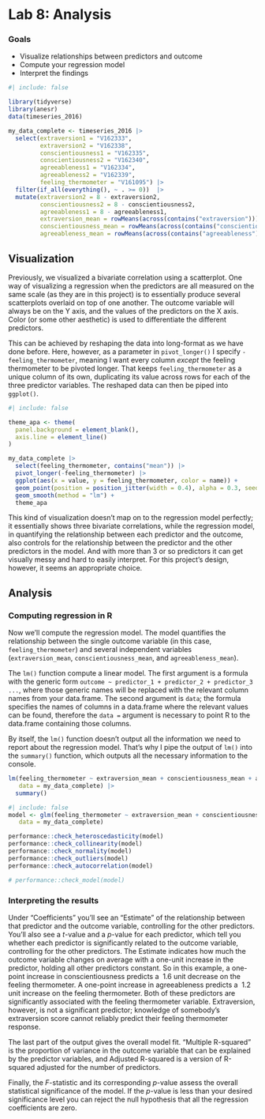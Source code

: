 # Lab 8: Analysis {.unnumbered}

### Goals

<!-- - Check the assumptions of multiple regression have been met -->
- Visualize relationships between predictors and outcome
- Compute your regression model
- Interpret the findings

<!-- ## Checking model assumptions -->

```r
#| include: false

library(tidyverse)
library(anesr)
data(timeseries_2016)

my_data_complete <- timeseries_2016 |> 
  select(extraversion1 = "V162333", 
         extraversion2 = "V162338",
         conscientiousness1 = "V162335", 
         conscientiousness2 = "V162340",
         agreeableness1 = "V162334", 
         agreeableness2 = "V162339",
         feeling_thermometer = "V161095") |> 
  filter(if_all(everything(), ~ . >= 0))  |>
  mutate(extraversion2 = 8 - extraversion2,
         conscientiousness2 = 8 - conscientiousness2,
         agreeableness1 = 8 - agreeableness1,
         extraversion_mean = rowMeans(across(contains("extraversion"))),
         conscientiousness_mean = rowMeans(across(contains("conscientiousness"))),
         agreeableness_mean = rowMeans(across(contains("agreeableness"))))

```


## Visualization

Previously, we visualized a bivariate correlation using a scatterplot. One way of visualizing a regression when the predictors are all measured on the same scale (as they are in this project) is to essentially produce several scatterplots overlaid on top of one another. The outcome variable will always be on the Y axis, and the values of the predictors on the X axis. Color (or some other aesthetic) is used to differentiate the different predictors.

This can be achieved by reshaping the data into long-format as we have done before. Here, however, as a parameter in `pivot_longer()` I specify `-feeling_thermometer`, meaning I want every column *except* the feeling thermometer to be pivoted longer. That keeps `feeling_thermometer` as a unique column of its own, duplicating its value across rows for each of the three predictor variables. The reshaped data can then be piped into `ggplot()`.

```r
#| include: false

theme_apa <- theme(
  panel.background = element_blank(),
  axis.line = element_line()
)
```

```r
my_data_complete |> 
  select(feeling_thermometer, contains("mean")) |> 
  pivot_longer(-feeling_thermometer) |> 
  ggplot(aes(x = value, y = feeling_thermometer, color = name)) +
  geom_point(position = position_jitter(width = 0.4), alpha = 0.3, seed = 1) +
  geom_smooth(method = "lm") + 
  theme_apa
```

This kind of visualization doesn't map on to the regression model perfectly; it essentially shows three bivariate correlations, while the regression model, in quantifying the relationship between each predictor and the outcome, also controls for the relationship between the predictor and the other predictors in the model. And with more than 3 or so predictors it can get visually messy and hard to easily interpret. For this project's design, however, it seems an appropriate choice.


## Analysis

### Computing regression in R

Now we'll compute the regression model. The model quantifies the relationship between the single outcome variable (in this case, `feeling_thermometer`) and several independent variables (`extraversion_mean`, `conscientiousness_mean`, and `agreeableness_mean`).

The `lm()` function compute a linear model. The first argument is a formula with the generic form `outcome ~ predictor_1 + predictor_2 + predictor_3 ...`, where those generic names will be replaced with the relevant column names from your data.frame. The second argument is `data`; the formula specifies the names of columns in a data.frame where the relevant values can be found, therefore the `data = ` argument is necessary to point R to the data.frame containing those columns.

By itself, the `lm()` function doesn't output all the information we need to report about the regression model. That's why I pipe the output of `lm()` into the `summary()` function, which outputs all the necessary information to the console.

```r

lm(feeling_thermometer ~ extraversion_mean + conscientiousness_mean + agreeableness_mean, 
   data = my_data_complete) |> 
  summary()

```


<!-- ### Checking model assumptions -->

```r
#| include: false
model <- glm(feeling_thermometer ~ extraversion_mean + conscientiousness_mean + agreeableness_mean, 
   data = my_data_complete)

performance::check_heteroscedasticity(model)
performance::check_collinearity(model)
performance::check_normality(model)
performance::check_outliers(model)
performance::check_autocorrelation(model)

# performance::check_model(model)
```

<!-- The assumptions of linearity, independence, homoscedasticity, multicollinearity, and normality were assessed and met. -->



### Interpreting the results

Under "Coefficients" you'll see an "Estimate" of the relationship between that predictor and the outcome variable, controlling for the other predictors. You'll also see a $t$-value and a $p$-value for each predictor, which tell you whether each predictor is significantly related to the outcome variable, controlling for the other predictors. The Estimate indicates how much the outcome variable changes on average with a one-unit increase in the predictor, holding all other predictors constant. So in this example, a one-point increase in conscientiousness predicts a $~1.6$ unit decrease on the feeling thermometer. A one-point increase in agreeableness predicts a $~1.2$ unit increase on the feeling thermometer. Both of these predictors are significantly associated with the feeling thermometer variable. Extraversion, however, is not a significant predictor; knowledge of somebody's extraversion score cannot reliably predict their feeling thermometer response.

The last part of the output gives the overall model fit. "Multiple R-squared" is the proportion of variance in the outcome variable that can be explained by the predictor variables, and Adjusted R-squared is a version of R-squared adjusted for the number of predictors.

Finally, the $F$-statistic and its corresponding $p$-value assess the overall statistical significance of the model. If the $p$-value is less than your desired significance level you can reject the null hypothesis that all the regression coefficients are zero.



